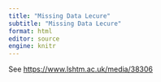 ```yaml
---
title: "Missing Data Lecure"
subtitle: "Missing Data Lecure"
format: html
editor: source
engine: knitr
---
```


See [https://www.lshtm.ac.uk/media/38306](https://www.lshtm.ac.uk/media/38306)
